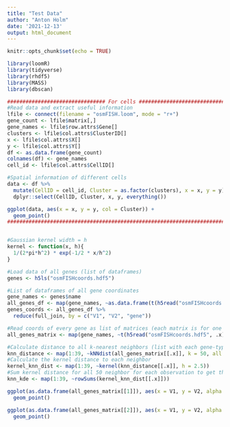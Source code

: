 ```yaml
---
title: "Test Data"
author: "Anton Holm"
date: '2021-12-13'
output: html_document
---
```


```r
knitr::opts_chunk$set(echo = TRUE)
```

```r
library(loomR)
library(tidyverse)
library(rhdf5)
library(MASS)
library(dbscan)

################################ For cells ###########################################
#Read data and extract useful information
lfile <- connect(filename = "osmFISH.loom", mode = "r+")
gene_count <- lfile$matrix[,]
gene_names <- lfile$row.attrs$Gene[]
clusters <- lfile$col.attrs$ClusterID[]
x <- lfile$col.attrs$X[]
y <- lfile$col.attrs$Y[]
df <- as.data.frame(gene_count)
colnames(df) <- gene_names
cell_id <- lfile$col.attrs$CellID[]

#Spatial information of different cells
data <- df %>% 
  mutate(CellID = cell_id, Cluster = as.factor(clusters), x = x, y = y) %>% 
  dplyr::select(CellID, Cluster, x, y, everything())

ggplot(data, aes(x = x, y = y, col = Cluster)) + 
  geom_point()
###########################################################################################


#Gaussian kernel width = h
kernel <- function(x, h){
  1/(2*pi*h^2) * exp(-1/2 * x/h^2)
}

#Load data of all genes (list of dataframes)
genes <- h5ls("osmFISHcoords.hdf5")

#List of dataframes of all gene coordinates
gene_names <- genes$name
all_genes_df <- map(gene_names, ~as.data.frame(t(h5read("osmFISHcoords.hdf5", .x))) %>% mutate(gene = .x))
genes_coords <- all_genes_df %>% 
  reduce(full_join, by = c("V1", "V2", "gene"))

#Read coords of every gene as list of matrices (each matrix is for one gene)
all_genes_matrix <- map(gene_names, ~t(h5read("osmFISHcoords.hdf5", .x)))

#Calculate distance to all k-nearest neighbors (list with each gene-type in the list)
knn_distance <- map(1:39, ~kNNdist(all_genes_matrix[[.x]], k = 50, all = TRUE))
#Calculate the kernel distance to each neighbor
kernel_knn_dist <- map(1:39, ~kernel(knn_distance[[.x]], h = 2.5))
#Sum kernel distance for all 50 neighbor for each observation to get the KDE for all genes
knn_kde <- map(1:39, ~rowSums(kernel_knn_dist[[.x]]))

ggplot(as.data.frame(all_genes_matrix[[1]]), aes(x = V1, y = V2, alpha = knn_kde[[1]])) +
  geom_point()

ggplot(as.data.frame(all_genes_matrix[[2]]), aes(x = V1, y = V2, alpha = knn_kde[[2]])) +
  geom_point()
```